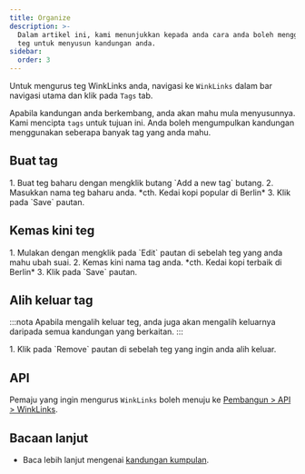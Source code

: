 ```yaml
---
title: Organize
description: >-
  Dalam artikel ini, kami menunjukkan kepada anda cara anda boleh menggunakan
  teg untuk menyusun kandungan anda.
sidebar:
  order: 3
---
```


Untuk mengurus teg WinkLinks anda, navigasi ke `WinkLinks` dalam bar navigasi utama dan klik pada `Tags` tab.

Apabila kandungan anda berkembang, anda akan mahu mula menyusunnya. Kami mencipta `tags` untuk tujuan ini. Anda boleh mengumpulkan kandungan menggunakan seberapa banyak tag yang anda mahu.

## Buat tag

<Steps>
  1. Buat teg baharu dengan mengklik butang `Add a new tag` butang.
  2. Masukkan nama teg baharu anda. *cth. Kedai kopi popular di Berlin*
  3. Klik pada `Save` pautan.
</Steps>


## Kemas kini teg

<Steps>
  1. Mulakan dengan mengklik pada `Edit` pautan di sebelah teg yang anda mahu ubah suai.
  2. Kemas kini nama tag anda. *cth. Kedai kopi terbaik di Berlin*
  3. Klik pada `Save` pautan.
</Steps>


## Alih keluar tag

:::nota
Apabila mengalih keluar teg, anda juga akan mengalih keluarnya daripada semua kandungan yang berkaitan.
:::

<Steps>
  1. Klik pada `Remove` pautan di sebelah teg yang ingin anda alih keluar.
</Steps>


## API

Pemaju yang ingin mengurus `WinkLinks` boleh menuju ke [Pembangun > API > WinkLinks](/developers/apis/#winklinks-api).

## Bacaan lanjut

* Baca lebih lanjut mengenai [kandungan kumpulan](/link-manager/content#grouping-content).

